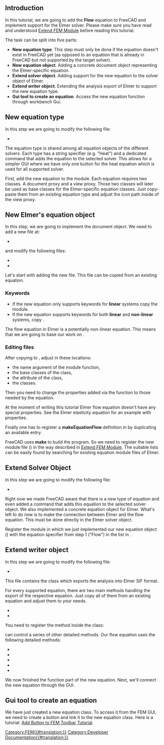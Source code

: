 <languages/>
<translate>

<!--T:1-->
{{TutorialInfo
|Topic=Add FEM Equation
|Level=Advanced
|Time=1 day
|Author=[[User:JohnWang|JohnWang]]
|FCVersion=0.19
}}

== Introduction == <!--T:28-->

<!--T:2-->
In this tutorial, we are going to add the '''Flow''' equation to FreeCAD and implement support for the Elmer solver. Please make sure you have read and understood [[Extend_FEM_Module|Extend FEM Module]] before reading this tutorial.

<!--T:3-->
The task can be split into five parts:
* '''New equation type'''. This step must only be done if the equation doesn't exist in FreeCAD yet (as opposed to an equation that is already in FreeCAD but not supported by the target solver). 
* '''New equation object'''. Adding a concrete document object representing the Elmer-specific equation.
* '''Extend solver object'''. Adding support for the new equation to the solver object of Elmer. 
* '''Extend writer object'''. Extending the analysis export of Elmer to support the new equation type.
* '''Gui tool to create an equation'''. Access the new equation function through workbench Gui.

== New equation type == <!--T:4-->

<!--T:29-->
In this step we are going to modify the following file:

</translate>
* {{FileName|src/Mod/Fem/femsolver/equationbase.py}}
<translate>

<!--T:30-->
The equation type is shared among all equation objects of the different solvers. Each type has a string specifier (e.g. "Heat") and a dedicated command that adds the equation to the selected solver. This allows for a simpler GUI where we have only one button for the heat equation which is used for all supported solver.

<!--T:31-->
First, add the new equation to the {{Incode|equationbase.py}} module. Each equation requires two classes. A document proxy and a view proxy. Those two classes will later be used as base classes for the Elmer-specific equation classes. Just copy-paste them from an existing equation type and adjust the icon path inside {{Incode|getIcon(self)}} of the view proxy.

</translate>
{{Code|code=
class FlowProxy(BaseProxy):
    pass

class FlowViewProxy(BaseViewProxy):
    def getIcon(self):
        return ":/icons/FEM_EquationFlow.svg"
}}
<translate>

== New Elmer's equation object == <!--T:12-->

<!--T:13-->
In this step, we are going to implement the document object. We need to add a new {{Incode|flow.py}} file at:

</translate>
* {{FileName|src/Mod/Fem/femsolver/elmer/equations/flow.py}}
<translate>

<!--T:14-->
and modify the following files:

</translate>
* {{FileName|src/Mod/Fem/ObjectsFem.py}}
* {{FileName|src/Mod/Fem/CMakeLists.txt}}
<translate>

<!--T:15-->
Let's start with adding the new {{Incode|flow.py}} file. This file can be copied from an existing equation.

=== Keywords === <!--T:32-->

<!--T:33-->
* If the new equation only supports keywords for '''linear''' systems copy the {{Incode|femsolver/elmer/equations/elasticity.py}} module. 
* If the new equation supports keywords for both '''linear''' and '''non-linear''' systems, copy {{Incode|femsolver/elmer/equations/heat.py}}. 

<!--T:34-->
The flow equation in Elmer is a potentially non-linear equation. This means that we are going to base our work on {{Incode|heat.py}}.

=== Editing files === <!--T:35-->

<!--T:16-->
After copying {{Incode|heat.py}} to {{Incode|flow.py}}, adjust {{Incode|flow.py}} in these locations:
* the name argument of the {{Incode|create}} module function, 
* the base classes of the {{Incode|Proxy}} class,
* the {{Incode|Type}} attribute of the {{Incode|Proxy}} class, 
* the {{Incode|ViewProxy}} classes.

</translate>
{{Code|code=
def create(doc, name="'''Flow'''"):
    return femutils.createObject(
        doc, name, Proxy, ViewProxy)

class Proxy(nonlinear.Proxy, equationbase.'''Flow'''Proxy):

    Type = "Fem::EquationElmer'''Flow'''"

    def __init__(self, obj):
        super(Proxy, self).__init__(obj)
        obj.Priority = 10

class ViewProxy(nonlinear.ViewProxy, equationbase.'''Flow'''ViewProxy):
    pass
}}
<translate>

<!--T:36-->
Then you need to change the properties added via the {{Incode|obj.addProperty(..)}} function to those needed by the equation.

<!--T:17-->
At the moment of writing this tutorial Elmer flow equation doesn't have any special properties. See the Elmer elasticity equation for an example with properties.

<!--T:27-->
Finally one has to register a '''makeEquationFlow''' definition in {{Incode|src/Mod/Fem/ObjectsFem.py}} by duplicating an available entry.

<!--T:18-->
FreeCAD uses '''make''' to build the program. So we need to register the new module file ({{Incode|flow.py}}) in {{Incode|src/Mod/Fem/CMakeLists.txt}} the way described in [https://wiki.freecad.org/Extend_FEM_Module Extend FEM Module]. The suitable lists can be easily found by searching for existing equation module files of Elmer.

== Extend Solver Object == <!--T:19-->

<!--T:20-->
In this step we are going to modify the following file:

</translate>
* {{FileName|src/Mod/Fem/femsolver/elmer/solver.py}}
<translate>

<!--T:21-->
Right now we made FreeCAD aware that there is a new type of equation and even added a command that adds this equation to the selected solver object. We also implemented a concrete equation object for Elmer. What's left to do now is to make the connection between Elmer and the flow equation. This must be done directly in the Elmer solver object.

<!--T:22-->
Register the module in which we just implemented our new equation object ({{Incode|flow.py}}) with the equation specifier from step 1 ("Flow") in the {{Incode|_EQUATIONS}} list in {{Incode|elmer/solver.py}}.

</translate>
{{Code|code=
from .equations import electrostatic
+from .equations import flow

...

_EQUATIONS = {
    "Heat": heat,
    "Elasticity": elasticity,
+    "Flow": flow,
}
}}
<translate>

== Extend writer object == <!--T:23-->

<!--T:24-->
In this step we are going to modify the following file:

</translate>
* {{FileName|src/Mod/Fem/femsolver/elmer/writer.py}}
<translate>

<!--T:25-->
This file contains the {{Incode|Writer}} class which exports the analysis into Elmer SIF format.

<!--T:26-->
For every supported equation, there are two main methods handling the export of the respective equation. Just copy all of them from an existing equation and adjust them to your needs.

</translate>
* {{Incode|_getFlowSolver}}
* {{Incode|_handleFlow}}
<translate>

<!--T:37-->
You need to register the {{Incode|_handleFlow}} method inside the {{Incode|Writer}} class:

</translate>
{{Code|code=
class Writer(object):
...
    def write(self):
...
        self._handleFlow()

...

}}
<translate>

<!--T:38-->
{{Incode|_handleFlow}} can control a series of other detailed methods. Our flow equation uses the following detailed methods:

</translate>
* {{Incode|_handleFlowConstants}}
* {{Incode|_handleFlowMaterial}}
* {{Incode|_handleFlowInitialVelocity}}
* {{Incode|_handleFlowBndConditions}}
* {{Incode|_handleFlowEquation}}
<translate>

<!--T:39-->
We now finished the function part of the new equation. Next, we'll connect the new equation through the GUI.

== Gui tool to create an equation == <!--T:40-->

<!--T:41-->
We have just created a new equation class. To access it from the FEM GUI, we need to create a button and link it to the new equation class. Here is a tutorial: [[Add_Button_to_FEM_Toolbar_Tutorial|Add Button to FEM Toolbar Tutorial]].

</translate>
[[Category:FEM{{#translation:}}]]
[[Category:Developer Documentation{{#translation:}}]]